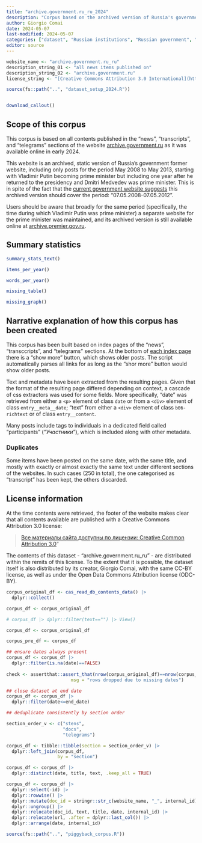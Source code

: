```yaml
---
title: "archive.government.ru_ru_2024"
description: "Corpus based on the archived version of Russia's government website (in Russian, 2008-2013)"
author: Giorgio Comai
date: 2024-05-07
last-modified: 2024-05-07
categories: ["dataset", "Russian institutions", "Russian government", "Russian language"]
editor: source
---
```


```r
website_name <- "archive.government.ru_ru"
description_string_01 <- "all news items published on"
description_string_02 <- "archive.government.ru"
license_string <- "[Creative Commons Attribution 3.0 International](http://creativecommons.org/licenses/by/3.0/)"

source(fs::path("..", "dataset_setup_2024.R"))


download_callout()

```

## Scope of this corpus

This corpus is based on all contents published in the "news", "transcripts", and "telegrams" sections of the website [archive.government.ru](http://archive.government.ru/) as it was available online in early 2024.

This website is an archived, static version of Russia's government former website, including only posts for the period May 2008 to May 2013, starting with Vladimir Putin becoming prime minister but including one year after he returned to the presidency and Dmitri Medvedev was prime minister. This is in spite of the fact that the [current government website suggests](http://government.ru/archive/) this archived version should cover the period: "07.05.2008-07.05.2012".

Users should be aware that broadly for the same period (specifically, the time during which Vladimir Putin was prime minister) a separate website for the prime minister was maintained, and its archived version is still available online at [archive.premier.gov.ru](http://archive.premier.gov.ru/). 


## Summary statistics

```r
summary_stats_text()
```


```r
items_per_year()
```

```r
words_per_year()
```

```r
missing_table()
```

```r
missing_graph()
```


## Narrative explanation of how this corpus has been created

This corpus has been built based on index pages of the "news", "transccripts", and "telegrams" sections. At the bottom of [each index page](http://archive.government.ru/news/) there is a "show more" button, which shows older posts. The script automatically parses all links for as long as the "shor more" button would show older posts.

Text and metadata have been extracted from the resulting pages. Given that the format of the resulting page differed depending on context, a cascade of css extractors was used for some fields. More specifically, "date" was retrieved from either a `<p>` element of class `date` or from a `<div>` element of class `entry__meta__date`; "text" from either a `<div>` element of class `b06-richtext` or of class `entry__content`.

Many posts include tags to individuals in a dedicated field called "participants" ("*Участники*"), which is included along with other metadata.

### Duplicates

Some items have been posted on the same date, with the same title, and mostly with exactly or almost exactly the same text under different sections of the websites. In such cases (250 in total), the one categorised as "transcript" has been kept, the others discarded.


## License information

At the time contents were retrieved, the footer of the website makes clear that all contents available are published with a Creative Commons Attribution 3.0 license:

> [Все материалы сайта доступны по лицензии: Creative Common Attribution 3.0](http://creativecommons.org/licenses/by/3.0/)"

The contents of this dataset - “archive.government.ru_ru” - are distributed within the remits of this license. To the extent that it is possible, the dataset itself is also distributed by its creator, Giorgio Comai, with the same CC-BY license, as well as under the Open Data Commons Attribution license (ODC-BY).



```r
corpus_original_df <- cas_read_db_contents_data() |> 
  dplyr::collect() 

corpus_df <- corpus_original_df

# corpus_df |> dplyr::filter(text=="") |> View()
```



```r
corpus_df <- corpus_original_df

corpus_pre_df <- corpus_df 

## ensure dates always present
corpus_df <- corpus_df |> 
  dplyr::filter(is.na(date)==FALSE) 
  
check <- assertthat::assert_that(nrow(corpus_original_df)==nrow(corpus_df), 
                        msg = "rows dropped due to missing dates")

## close dataset at end date
corpus_df <- corpus_df |> 
  dplyr::filter(date<=end_date) 

## deduplicate consistently by section order

section_order_v <- c("stens", 
                     "docs", 
                     "telegrams")

corpus_df <- tibble::tibble(section = section_order_v) |> 
  dplyr::left_join(corpus_df,
                   by = "section") 

corpus_df <- corpus_df |> 
  dplyr::distinct(date, title, text, .keep_all = TRUE)

corpus_df <- corpus_df |> 
  dplyr::select(-id) |> 
  dplyr::rowwise() |> 
  dplyr::mutate(doc_id = stringr::str_c(website_name, "_", internal_id)) |> 
  dplyr::ungroup() |> 
  dplyr::relocate(doc_id, text, title, date, internal_id) |> 
  dplyr::relocate(url, .after = dplyr::last_col()) |> 
  dplyr::arrange(date, internal_id)

```


```r
source(fs::path("..", "piggyback_corpus.R"))
```


